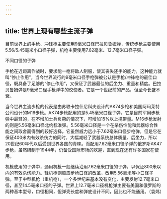 ```yaml
---
---
---
```

title: 世界上现有哪些主流子弹
---




目前世界上的手枪、冲锋枪主要使用9毫米口径巴拉贝鲁姆弹，传统步枪主要使用5.56/5.45毫米小口径子弹，机枪主要使用7.62毫米、12.7毫米口径子弹。

不同口径的子弹



手枪在近距离作战时，要求能一枪将敌人制服，使其丧失还手的能力，这种能力就叫“停止作用”。当今世界流行的9毫米口径手枪弹被公认是手枪/冲锋枪的最佳口径，既具备了足够的“停止作用”，又保证了武器最佳的后坐力、重量和精度。巴拉贝鲁姆弹是9毫米口径手枪弹中的佼佼者。它是一个世纪前的产品，但至今长盛不衰。

当今世界主流步枪的代表是由苏联卡拉什尼科夫设计的AK74步枪和美国阿玛莱特公司设计的M16步枪。AK74步枪配用的是5.45毫米口径子弹，它是目前军用步枪弹中最轻的，在不增加士兵负荷的情况下，可增加15%以上携带量。M16步枪发射的则是5.56毫米口径北约标准弹。5.56毫米口径是一个在杀伤性能和武器综合性能之间取舍而得到的较好选择。它虽然威力远小于7.62毫米口径步枪弹，但是它在保证400米内有效杀伤力的同时，大幅减轻了武器系统总体质量、后坐力，所以20世纪60年代以后受到世界各国的青睐。而配用7.62毫米口径子弹的俄罗斯AK47步枪，虽然研制于1944年，仍备受国际市场的欢迎，直到现在还有许多国家在使用。

机枪使用的子弹中，通用机枪一般继续沿用7.62毫米口径的子弹，以保证800米以内的有效杀伤能力。轻机枪则顺应步枪口径的改革，改用5.56毫米等小口径子弹。至于中型机枪（重机枪），一个多世纪来基本没有变化，主要发射12.7毫米口径，甚至14.5毫米口径的子弹。世界上12.7毫米口径机枪弹主要有美国和俄罗斯的两种基本型号，口径相同，但弹壳长度和弹底设计不同，因此也不能通用。（袁炜）